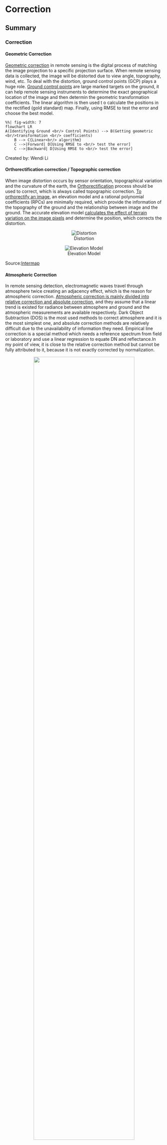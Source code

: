 # Correction

## Summary

### Correction

#### Geometric Correction

[Geometric correction](http://www.flexiblepicturesystems.com/technology.html) in remote sensing is the digital process of matching the image projection to a specific projection surface. When remote sensing data is collected, the image will be distorted due to view angle, topography, wind, etc. To deal with the distortion, ground control points (GCP) plays a huge role. [Ground control points](https://medium.com/aerial-acuity/what-are-ground-control-points-gcps-and-how-do-i-use-them-4f4c3771fd0b) are large marked targets on the ground, it can help remote sensing instruments to determine the exact geographical location of the image and then determin the geometric transformation coefficients. The linear algorithm is then used t o calculate the positions in the rectified (gold standard) map. Finally, using RMSE to test the error and choose the best model.

```mermaid
%%| fig-width: 7
flowchart LR
A(Identifying Ground <br/> Control Points) --> B(Getting geometric <br/>transformation <br/> coefficients)
    B --> C{Linear<br/> algorithm}
    C -->|Forward| D[Using RMSE to <br/> test the error]
    C -->|Backward| D[Using RMSE to <br/> test the error]

```

Created by: Wendi Li

#### Orthorectification correction / Topographic correction

When image distortion occurs by sensor orientation, topographical variation and the curvature of the earth, the [Orthorectification](https://www.intermap.com/blog/orthorectification-in-a-nutshell) process should be used to correct, which is always called topographic correction. [To orthorectify an image](https://apollomapping.com/blog/g-faq-orthorectification-part/), an elevation model and a rational polynomial coefficients (RPCs) are minimally required, which provide the information of the topography of the ground and the relationship between image and the ground. The accurate elevation model [calculates the effect of terrain variation on the image pixels](https://www.intermap.com/blog/orthorectification-in-a-nutshell) and determine the position, which corrects the distortion.

<center>

::: {layout-ncol="2"}
![Distortion](distortion.png)

![Elevation Model](elevation.png)
:::

</center>

Source:[Intermap](https://www.intermap.com/blog/orthorectification-in-a-nutshell)

#### Atmospheric Correction

In remote sensing detection, electromagnetic waves travel through atmosphere twice creating an adjacency effect, which is the reason for atmospheric correction. [Atmospheric correction is mainly divided into relative correction and absolute correction](https://www.linkedin.com/pulse/atmospheric-correction-dinesh-shrestha/), and they assume that a linear trend is existed for radiance between atmosphere and ground and the atmospheric measurements are available respectively. Dark Object Subtraction (DOS) is the most used methods to correct atmosphere and it is the most simplest one, and absolute correction methods are relatively difficult due to the unavailability of information they need. Empirical line correction is a special method which needs a reference spectrum from field or laboratory and use a linear regression to equate DN and reflectance.In my point of view, it is close to the relative correction method but cannot be fully attributed to it, because it is not exactly corrected by normalization.

<center>![](Atmospheric_Correction.png){width="80%"}</center>

</br> Created by: Wendi Li

#### Radiometric Calibration

Radiometric Calibration is the ability to convert the uncalibrated and raw digital numbers (DN) for pixel value that recorded by satellite into physical units (W/m2/sr/µm), which aims to produce perfect images with regular coloration and correct exposure.

<center>![Factors that affect radiance](Radiometric_Calibration.png){width="60%"}</center>

Source:[Malvern Panalytical](https://www.materials-talks.com/the-importance-of-calibrating-your-remote-sensing-imagery/)

### Merging and Enhancement

Remote sensing data (e.g. Landsat, Sentinel) are obtained from constantly moving satellites at regular time intervals, which results in they consist of many separate tiles. If we want to get the data of a bigger area, imagery merging will be used, which is called as "Mosaicking" in remote sensing. When joining two or more tiles, it is better to choose the tile with close time and have less cloud so that the merging imagery will be clearer. After getting the image we need, some enhancement methods will be used to deal with the image to make it easier to analyze or bring out features, which including ratio, filtering, texture, data fusion and PCA.

<center>![](Image_Processing.png){width="70%"}</center>

Created by: Wendi Li

## Application

### Application in correction

::: callout-paper
Rocchini, D., Di Rita, A., 2005. **Relief effects on aerial photos geometric correction**. Applied Geography 25, 159--168. https://doi.org/10.1016/j.apgeog.2005.03.002s
:::

This paper takes aerial photos as research object, applying geometric correction (called polynomial methods in the text) and orthorectification correction to aerial photos in three terrain types with different roughness (a flat area, a hilly area and a volcanic area) to test the effectiveness of them. This study was conducted based on Italy.

For geometric correction, 20 GCPs are selected randomly within the area and used in first and second order equation (the following figure). And the orthorectification correction uses an algorithm of the digital terrain model (DTM) which proposed by [Konecny (1979)](https://www.asprs.org/wp-content/uploads/pers/1979journal/jun/1979_jun_727-734.pdf) and [Novak (1992)](https://www.asprs.org/wp-content/uploads/pers/1992journal/mar/1992_mar_339-344.pdf). These two methods are used for three areas with different terrain roughness respectively, and then using the nearest neighbour method to output the images with 2 m pixel dimension, which compares the original image and corrected image. The RMSE for each area corresponding to each correction methods finally derived.

<center>![(x,y): the coordinates of image to be rectified; (X,Y): coordinates of the reference image or map](equation.png){width="80%"}</center>
Source: Rocchini and Di Rita, 2005

The results show that these two methods have the similar performance in flat areas, but as the terrain gets steeper, orthorectification correction works better. And a worthwhile discussion point is the relationship between GCP and RMSE. In general, fewer GCPs can result in lower RMSE values, but a low RMSE value does not mean high accuracy. In fact, as the number of GCPs is increasing, the RMSE value will rise firstly then fall, and finally stabilize. And it is impossible to get a very low value of RMSE because it is sensitibve.

<center>![](RMSE.png){width="80%"}</center>
Source: Rocchini and Di Rita, 2005

### Application in image merging

::: callout-paper
Rigol, J.P., Chica-Olmo, M., 1998. **Merging remote-sensing images for geological-environmental mapping: application to the Cabo de Gata-Níjar Natural Park, Spain**. Environmental Geology 34, 194–202. https://doi.org/10.1007/s002540050271
:::

The Cabo de Gata Níjar Natural Park is a natural park in Spain which has numerous abandoned mineral resources. For this reason, many activities of mining and sulphide metals extraction has been occured throughout the region, which caused the pollution problem. Before the environmental study, researchers should identify the exact locations of the mine works and waste tips, which will use the image merging in remote sensing technology.


Sensors of SPOT HRV and Landsat Thematic Mapper (TM) are used in this study, which are commonly used in natural study. These two sensors have their own characteristics, so combination will provide researches more useful information. The merging process is mainly divide into two step. In the first step, a digital preprocessing is done to implement a physically coordinate fusing of them. In the second part, a merging of spatial and spectral information is implemented, which aims to combine the useful information of two data set into one. The basic principle of merging is that the original multispectral data is put into a new coordinate system through coordinate transform, where an axe represents the intensity image. The band of panchromatic data is then used to replace it, and finally the merging is completed by a reverse transform. 

<center>![](merging.png){width=60%}</center>
Source: Rigol and Chica-Olmo, 1998

There are 5 methods of merging used in this study for testing, which includes IHS, SC, PCA, CN and HPF. The result shows that the HPF performs best with the least distortions, followed by PCA. THE IHS is the worst offender in this case. However, due to the lack of visual appeal of HPF images, the strong-versatility PCA has become the most widely used in current research.

<center>![](5methods.png){width=60%}</center>
Source: Rigol and Chica-Olmo, 1998

## Personal Reflection







